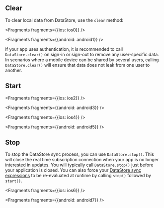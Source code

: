 ## Clear

To clear local data from DataStore, use the `clear` method:


<Fragments fragments={{ios: ios0}} />


<Fragments fragments={{android: android1}} />

<Callout>

If your app uses authentication, it is recommended to call `DataStore.clear()` on sign-in or sign-out to remove any user-specific data. In scenarios where a mobile device can be shared by several users, calling `DataStore.clear()` will ensure that data does not leak from one user to another.

</Callout>

## Start


<Fragments fragments={{ios: ios2}} />


<Fragments fragments={{android: android3}} />


<Fragments fragments={{ios: ios4}} />


<Fragments fragments={{android: android5}} />

## Stop

To stop the DataStore sync process, you can use `DataStore.stop()`.  This will close the real time subscription connection when your app is no longer interested in updates. You will typically call `DataStore.stop()` just before your application is closed.  You can also force your [DataStore sync expressions](/lib/datastore/sync) to be re-evaluated at runtime by calling `stop()` followed by `start()`.


<Fragments fragments={{ios: ios6}} />


<Fragments fragments={{android: android7}} />
